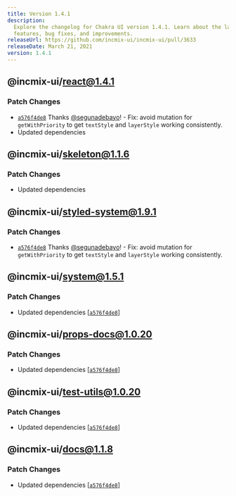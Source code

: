 ```yaml
---
title: Version 1.4.1
description:
  Explore the changelog for Chakra UI version 1.4.1. Learn about the latest
  features, bug fixes, and improvements.
releaseUrl: https://github.com/incmix-ui/incmix-ui/pull/3633
releaseDate: March 21, 2021
version: 1.4.1
---
```


## @incmix-ui/react@1.4.1

### Patch Changes

- [`a576f4de8`](https://github.com/incmix-ui/incmix-ui/commit/a576f4de850706ea7088c8a6ea687269cad05e69)
  Thanks [@segunadebayo](https://github.com/segunadebayo)! - Fix: avoid mutation
  for `getWithPriority` to get `textStyle` and `layerStyle` working
  consistently.
- Updated dependencies

## @incmix-ui/skeleton@1.1.6

### Patch Changes

- Updated dependencies

## @incmix-ui/styled-system@1.9.1

### Patch Changes

- [`a576f4de8`](https://github.com/incmix-ui/incmix-ui/commit/a576f4de850706ea7088c8a6ea687269cad05e69)
  Thanks [@segunadebayo](https://github.com/segunadebayo)! - Fix: avoid mutation
  for `getWithPriority` to get `textStyle` and `layerStyle` working
  consistently.

## @incmix-ui/system@1.5.1

### Patch Changes

- Updated dependencies
  \[[`a576f4de8`](https://github.com/incmix-ui/incmix-ui/commit/a576f4de850706ea7088c8a6ea687269cad05e69)]

## @incmix-ui/props-docs@1.0.20

### Patch Changes

- Updated dependencies
  \[[`a576f4de8`](https://github.com/incmix-ui/incmix-ui/commit/a576f4de850706ea7088c8a6ea687269cad05e69)]

## @incmix-ui/test-utils@1.0.20

### Patch Changes

- Updated dependencies
  \[[`a576f4de8`](https://github.com/incmix-ui/incmix-ui/commit/a576f4de850706ea7088c8a6ea687269cad05e69)]

## @incmix-ui/docs@1.1.8

### Patch Changes

- Updated dependencies
  \[[`a576f4de8`](https://github.com/incmix-ui/incmix-ui/commit/a576f4de850706ea7088c8a6ea687269cad05e69)]
